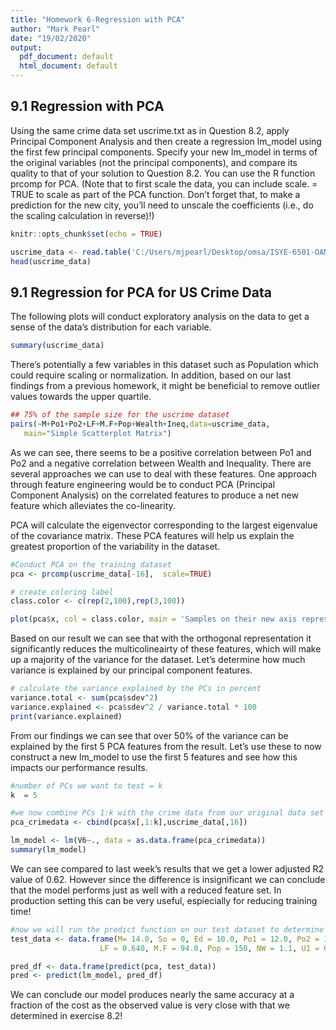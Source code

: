 ```yaml
---
title: "Homework 6-Regression with PCA"
author: "Mark Pearl"
date: "19/02/2020"
output:
  pdf_document: default
  html_document: default
---
```


## 9.1 Regression with PCA

Using the same crime data set uscrime.txt as in Question 8.2, apply Principal Component Analysis
and then create a regression lm_model using the first few principal components. Specify your new lm_model in
terms of the original variables (not the principal components), and compare its quality to that of your
solution to Question 8.2. You can use the R function prcomp for PCA. (Note that to first scale the data,
you can include scale. = TRUE to scale as part of the PCA function. Don’t forget that, to make a
prediction for the new city, you’ll need to unscale the coefficients (i.e., do the scaling calculation in
reverse)!)

```r
knitr::opts_chunk$set(echo = TRUE)
```

```r
uscrime_data <- read.table('C:/Users/mjpearl/Desktop/omsa/ISYE-6501-OAN/hw6/data/uscrime.txt',header = TRUE, stringsAsFactors = FALSE)
head(uscrime_data)
```

## 9.1 Regression for PCA for US Crime Data
The following plots will conduct exploratory analysis on the data to get a sense of the data's distribution for each variable.

```r
summary(uscrime_data)
```
There's potentially a few variables in this dataset such as Population which could require scaling or normalization. In addition, based on our last findings from a previous homework, it might be beneficial to remove outlier values towards the upper quartile.

```r
## 75% of the sample size for the uscrime dataset
pairs(~M+Po1+Po2+LF+M.F+Pop+Wealth+Ineq,data=uscrime_data,
   main="Simple Scatterplot Matrix")
```

As we can see, there seems to be a positive correlation between Po1 and Po2 and a negative correlation between Wealth and Inequality. There are several approaches we can use to deal with these features. One approach through feature engineering would be to conduct PCA (Principal Component Analysis) on the correlated features to produce a net new feature which alleviates the co-linearity.

PCA will calculate the eigenvector corresponding to the largest eigenvalue of the covariance matrix. These PCA features will help us explain the greatest proportion of the variability in the dataset.

```r
#Conduct PCA on the training dataset
pca <- prcomp(uscrime_data[-16],  scale=TRUE)

# create coloring label
class.color <- c(rep(2,100),rep(3,100))

plot(pca$x, col = class.color, main = 'Samples on their new axis representing orthogonal features')
```
Based on our result we can see that with the orthogonal representation it significantly reduces the multicolineairty of these features, which will make up a majority of the variance for the dataset. Let's determine how much variance is explained by our principal component features.

```r
# calculate the variance explained by the PCs in percent
variance.total <- sum(pca$sdev^2)
variance.explained <- pca$sdev^2 / variance.total * 100
print(variance.explained)
```
From our findings we can see that over 50% of the variance can be explained by the first 5 PCA features from the result. Let's use these to now construct a new lm_model to use the first 5 features and see how this impacts our performance results.


```r
#number of PCs we want to test = k
k  = 5

#we now combine PCs 1:k with the crime data from our original data set
pca_crimedata <- cbind(pca$x[,1:k],uscrime_data[,16])

lm_model <- lm(V6~., data = as.data.frame(pca_crimedata))
summary(lm_model)
```
We can see compared to last week's results that we get a lower adjusted R2 value of 0.62. However since the difference is insignificant we can conclude that the model performs just as well with a reduced feature set. In production setting this can be very useful, espiecially for reducing training time!

```r

#now we will run the predict function on our test dataset to determine the performance of the model
test_data <- data.frame(M= 14.0, So = 0, Ed = 10.0, Po1 = 12.0, Po2 = 15.5,
                    LF = 0.640, M.F = 94.0, Pop = 150, NW = 1.1, U1 = 0.120, U2 = 3.6, Wealth = 3200, Ineq = 20.1, Prob = 0.040,Time = 39.0)

pred_df <- data.frame(predict(pca, test_data)) 
pred <- predict(lm_model, pred_df)

```

We can conclude our model produces nearly the same accuracy at a fraction of the cost as the observed value is very close with that we determined in exercise 8.2!